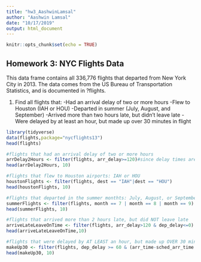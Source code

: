 ```yaml
---
title: "hw3_AashwinLamsal"
author: "Aashwin Lamsal"
date: "10/17/2019"
output: html_document
---
```


```r
knitr::opts_chunk$set(echo = TRUE)
```

## Homework 3: NYC Flights Data
This data frame contains all 336,776 flights that departed from New York City in 2013. The data comes from the US Bureau of Transportation Statistics, and is documented in ?flights.

1) Find all flights that:
-Had an arrival delay of two or more hours
-Flew to Houston (IAH or HOU)
-Departed in summer (July, August, and September)
-Arrived more than two hours late, but didn’t leave late
-Were delayed by at least an hour, but made up over 30 minutes in flight

```r
library(tidyverse)
data(flights,package="nycflights13")
head(flights)

#flights that had an arrival delay of two or more hours
arrDelay2Hours <- filter(flights, arr_delay>=120)#since delay times are given in minutes
head(arrDelay2Hours, 10)

#flights that flew to Houston airports: IAH or HOU
houstonFlights <- filter(flights, dest == "IAH"|dest == "HOU")
head(houstonFlights, 10)

#flights that departed in the summer monthts: July, August, or September
summerFlights <- filter(flights, month == 7 | month == 8 | month == 9)
head(summerFlights, 10)

#flights that arrived more than 2 hours late, but did NOT leave late
arriveLateLeaveOnTime <- filter(flights, arr_delay>120 & dep_delay<=0)
head(arriveLateLeaveOnTime,10)

#flights that were delayed by AT LEAST an hour, but made up OVER 30 minutes in flight
makeUp30 <- filter(flights, dep_delay >= 60 & (arr_time-sched_arr_time < -30))
head(makeUp30, 10)


```

